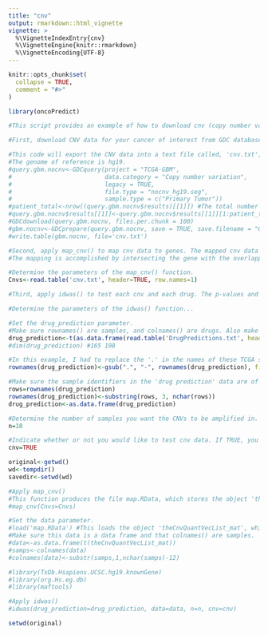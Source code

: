 ```yaml
---
title: "cnv"
output: rmarkdown::html_vignette
vignette: >
  %\VignetteIndexEntry{cnv}
  %\VignetteEngine{knitr::rmarkdown}
  %\VignetteEncoding{UTF-8}
---
```


```r
knitr::opts_chunk$set(
  collapse = TRUE,
  comment = "#>"
)
```

```r

library(oncoPredict)

#This script provides an example of how to download cnv (copy number variation) data from the GDC database for GBM #(glioblastoma), how to apply the map_cnv() function to that data to map cnvs to genes, and how to test the drugs in your drug #response dataset to each cnv to identify biomarkers that enrich for drug response.

#First, download CNV data for your cancer of interest from GDC database. The cnv data will be exported to your #working directory as cnv.txt 

#This code will export the CNV data into a text file called, 'cnv.txt', containing a table with colnames() 'Sample', 'Chromosome', 'Start', 'End', 'Num Probes', 'Segment_Mean'
#The genome of reference is hg19.
#query.gbm.nocnv<-GDCquery(project = "TCGA-GBM",
#                          data.category = "Copy number variation",
#                          legacy = TRUE,
#                          file.type = "nocnv_hg19.seg",
#                          sample.type = c("Primary Tumor"))
#patient_total<-nrow((query.gbm.nocnv$results)[[1]]) #The total number of patients GDC has CNV data for
#query.gbm.nocnv$results[[1]]<-query.gbm.nocnv$results[[1]][1:patient_total,]
#GDCdownload(query.gbm.nocnv, files.per.chunk = 100)
#gbm.nocnv<-GDCprepare(query.gbm.nocnv, save = TRUE, save.filename = "GBMnocnvhg19.rda")
#write.table(gbm.nocnv, file='cnv.txt')

#Second, apply map_cnv() to map cnv data to genes. The mapped cnv data will be exported to your working directory as map.RData
#The mapping is accomplished by intersecting the gene with the overlapping CNV level. If the gene isn't fully #captured by the CNV, an NA will be assigned.

#Determine the parameters of the map_cnv() function.
Cnvs<-read.table('cnv.txt', header=TRUE, row.names=1)

#Third, apply idwas() to test each cnv and each drug. The p-values and beta-values for each test will be exported to #your working directory as CnvTestOutput_pVals.txt and CnvTestOutput_betas.txt

#Determine the parameters of the idwas() function...

#Set the drug_prediction parameter.
#Make sure rownames() are samples, and colnames() are drugs. Also make sure this data is a data frame.
drug_prediction<-t(as.data.frame(read.table('DrugPredictions.txt', header=TRUE, row.names=1)))
#dim(drug_prediction) #165 198

#In this example, I had to replace the '.' in the names of these TCGA samples with '-' so that they are of the same form as samples in the cnv  data (you may not have to do this).
rownames(drug_prediction)<-gsub(".", "-", rownames(drug_prediction), fixed=T)

#Make sure the sample identifiers in the 'drug prediction' data are of similar form as the sample identifiers in the 'data' parameter.
rows=rownames(drug_prediction)
rownames(drug_prediction)<-substring(rows, 3, nchar(rows))
drug_prediction<-as.data.frame(drug_prediction)

#Determine the number of samples you want the CNVs to be amplified in. The default is 10.
n=10

#Indicate whether or not you would like to test cnv data. If TRUE, you will test cnv data. If FALSE, you will test mutation data.
cnv=TRUE

original<-getwd()
wd<-tempdir()
savedir<-setwd(wd)

#Apply map_cnv()
#This function produces the file map.RData, which stores the object 'theCnvQuantVecList_mat'
#map_cnv(Cnvs=Cnvs)

#Set the data parameter.
#load('map.RData') #This loads the object 'theCnvQuantVecList_mat', which was obtained using map_cnv()
#Make sure this data is a data frame and that colnames() are samples.
#data<-as.data.frame(t(theCnvQuantVecList_mat))
#samps<-colnames(data)
#colnames(data)<-substr(samps,1,nchar(samps)-12)

#library(TxDb.Hsapiens.UCSC.hg19.knownGene)
#library(org.Hs.eg.db)
#library(maftools)

#Apply idwas()
#idwas(drug_prediction=drug_prediction, data=data, n=n, cnv=cnv)

setwd(original)
```
